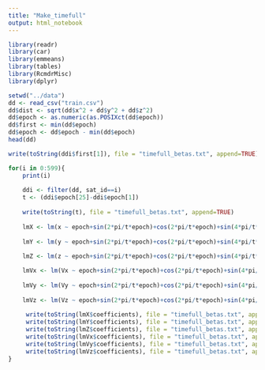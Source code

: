 ```yaml
---
title: "Make_timefull"
output: html_notebook
---
```



```r
library(readr)
library(car)
library(emmeans)
library(tables)
library(RcmdrMisc)
library(dplyr)

setwd("../data")
dd <- read_csv("train.csv")
dd$dist <- sqrt(dd$x^2 + dd$y^2 + dd$z^2)
dd$epoch <- as.numeric(as.POSIXct(dd$epoch))
dd$first <- min(dd$epoch)
dd$epoch <- dd$epoch - min(dd$epoch)
head(dd)

```


```r
write(toString(ddi$first[1]), file = "timefull_betas.txt", append=TRUE)  

for(i in 0:599){
    print(i)
    
    ddi <- filter(dd, sat_id==i)
    t <- (ddi$epoch[25]-ddi$epoch[1])
    
    write(toString(t), file = "timefull_betas.txt", append=TRUE)  
    
    lmX <- lm(x ~ epoch+sin(2*pi/t*epoch)+cos(2*pi/t*epoch)+sin(4*pi/t*epoch)+cos(4*pi/t*epoch)+sin(6*pi/t*epoch)+cos(6*pi/t*epoch)+sin(8*pi/t*epoch)+cos(8*pi/t*epoch)+sin(10*pi/t*epoch)+cos(10*pi/t*epoch)+epoch*sin(2*pi/t*epoch)+epoch*cos(2*pi/t*epoch)+epoch*sin(4*pi/t*epoch)+epoch*cos(4*pi/t*epoch)+epoch*sin(6*pi/t*epoch)+epoch*cos(6*pi/t*epoch)+epoch*sin(8*pi/t*epoch)+epoch*cos(8*pi/t*epoch)+epoch*sin(10*pi/t*epoch)+epoch*cos(10*pi/t*epoch), ddi)
 
    lmY <- lm(y ~ epoch+sin(2*pi/t*epoch)+cos(2*pi/t*epoch)+sin(4*pi/t*epoch)+cos(4*pi/t*epoch)+sin(6*pi/t*epoch)+cos(6*pi/t*epoch)+sin(8*pi/t*epoch)+cos(8*pi/t*epoch)+sin(10*pi/t*epoch)+cos(10*pi/t*epoch)+epoch*sin(2*pi/t*epoch)+epoch*cos(2*pi/t*epoch)+epoch*sin(4*pi/t*epoch)+epoch*cos(4*pi/t*epoch)+epoch*sin(6*pi/t*epoch)+epoch*cos(6*pi/t*epoch)+epoch*sin(8*pi/t*epoch)+epoch*cos(8*pi/t*epoch)+epoch*sin(10*pi/t*epoch)+epoch*cos(10*pi/t*epoch), ddi)
 
    lmZ <- lm(z ~ epoch+sin(2*pi/t*epoch)+cos(2*pi/t*epoch)+sin(4*pi/t*epoch)+cos(4*pi/t*epoch)+sin(6*pi/t*epoch)+cos(6*pi/t*epoch)+sin(8*pi/t*epoch)+cos(8*pi/t*epoch)+sin(10*pi/t*epoch)+cos(10*pi/t*epoch)+epoch*sin(2*pi/t*epoch)+epoch*cos(2*pi/t*epoch)+epoch*sin(4*pi/t*epoch)+epoch*cos(4*pi/t*epoch)+epoch*sin(6*pi/t*epoch)+epoch*cos(6*pi/t*epoch)+epoch*sin(8*pi/t*epoch)+epoch*cos(8*pi/t*epoch)+epoch*sin(10*pi/t*epoch)+epoch*cos(10*pi/t*epoch), ddi)

    lmVx <- lm(Vx ~ epoch+sin(2*pi/t*epoch)+cos(2*pi/t*epoch)+sin(4*pi/t*epoch)+cos(4*pi/t*epoch)+sin(6*pi/t*epoch)+cos(6*pi/t*epoch)+sin(8*pi/t*epoch)+cos(8*pi/t*epoch)+sin(10*pi/t*epoch)+cos(10*pi/t*epoch)+epoch*sin(2*pi/t*epoch)+epoch*cos(2*pi/t*epoch)+epoch*sin(4*pi/t*epoch)+epoch*cos(4*pi/t*epoch)+epoch*sin(6*pi/t*epoch)+epoch*cos(6*pi/t*epoch)+epoch*sin(8*pi/t*epoch)+epoch*cos(8*pi/t*epoch)+epoch*sin(10*pi/t*epoch)+epoch*cos(10*pi/t*epoch), ddi)
 
    lmVy <- lm(Vy ~ epoch+sin(2*pi/t*epoch)+cos(2*pi/t*epoch)+sin(4*pi/t*epoch)+cos(4*pi/t*epoch)+sin(6*pi/t*epoch)+cos(6*pi/t*epoch)+sin(8*pi/t*epoch)+cos(8*pi/t*epoch)+sin(10*pi/t*epoch)+cos(10*pi/t*epoch)+epoch*sin(2*pi/t*epoch)+epoch*cos(2*pi/t*epoch)+epoch*sin(4*pi/t*epoch)+epoch*cos(4*pi/t*epoch)+epoch*sin(6*pi/t*epoch)+epoch*cos(6*pi/t*epoch)+epoch*sin(8*pi/t*epoch)+epoch*cos(8*pi/t*epoch)+epoch*sin(10*pi/t*epoch)+epoch*cos(10*pi/t*epoch), ddi)
 
    lmVz <- lm(Vz ~ epoch+sin(2*pi/t*epoch)+cos(2*pi/t*epoch)+sin(4*pi/t*epoch)+cos(4*pi/t*epoch)+sin(6*pi/t*epoch)+cos(6*pi/t*epoch)+sin(8*pi/t*epoch)+cos(8*pi/t*epoch)+sin(10*pi/t*epoch)+cos(10*pi/t*epoch)+epoch*sin(2*pi/t*epoch)+epoch*cos(2*pi/t*epoch)+epoch*sin(4*pi/t*epoch)+epoch*cos(4*pi/t*epoch)+epoch*sin(6*pi/t*epoch)+epoch*cos(6*pi/t*epoch)+epoch*sin(8*pi/t*epoch)+epoch*cos(8*pi/t*epoch)+epoch*sin(10*pi/t*epoch)+epoch*cos(10*pi/t*epoch), ddi)
      
     write(toString(lmX$coefficients), file = "timefull_betas.txt", append=TRUE)
     write(toString(lmY$coefficients), file = "timefull_betas.txt", append=TRUE)
     write(toString(lmZ$coefficients), file = "timefull_betas.txt", append=TRUE)
     write(toString(lmVx$coefficients), file = "timefull_betas.txt", append=TRUE)
     write(toString(lmVy$coefficients), file = "timefull_betas.txt", append=TRUE)
     write(toString(lmVz$coefficients), file = "timefull_betas.txt", append=TRUE)
}
```

